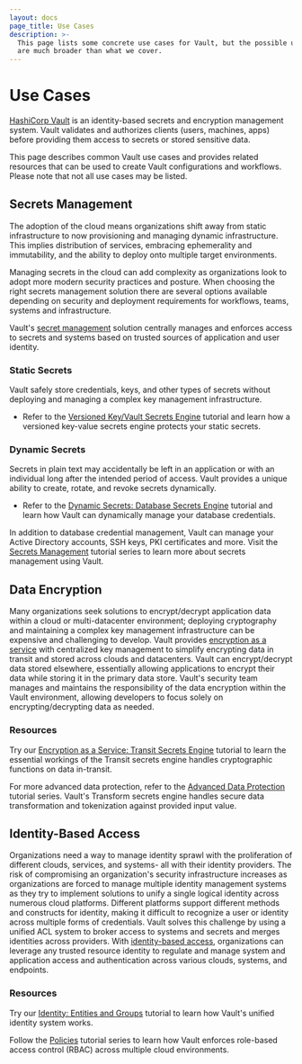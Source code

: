 ```yaml
---
layout: docs
page_title: Use Cases
description: >-
  This page lists some concrete use cases for Vault, but the possible use cases
  are much broader than what we cover.
---
```


# Use Cases

[HashiCorp Vault](/docs/what-is-vault) is an identity-based secrets and encryption management system. Vault validates and authorizes clients (users, machines, apps) before providing them access to secrets or stored sensitive data.

This page describes common Vault use cases and provides related resources that can be used to create Vault configurations and workflows. Please note that not all use cases may be listed.

## Secrets Management

The adoption of the cloud means organizations shift away from static infrastructure to now provisioning and managing dynamic infrastructure. This implies distribution of services, embracing ephemerality and immutability, and the ability to deploy onto multiple target environments.

Managing secrets in the cloud can add complexity as organizations look to adopt more modern
security practices and posture. When choosing the right secrets management solution there are several options available depending on security and deployment requirements for workflows, teams, systems and infrastructure.

Vault's [secret management](/docs/secrets) solution centrally manages and enforces access to secrets and systems based on trusted sources of application and user identity.

### Static Secrets

Vault safely store credentials, keys, and other types of secrets without deploying and managing a complex key management infrastructure.

- Refer to the [Versioned Key/Vault Secrets Engine](https://learn.hashicorp.com/tutorials/vault/versioned-kv?in=vault/secrets-management) tutorial and learn how a versioned key-value secrets engine protects your static secrets.

### Dynamic Secrets

Secrets in plain text may accidentally be left in an application or with an individual long after the intended period of access. Vault provides a unique ability to create, rotate, and revoke secrets dynamically.

- Refer to the [Dynamic Secrets: Database Secrets Engine](https://learn.hashicorp.com/tutorials/vault/database-secrets) tutorial and learn how Vault can dynamically manage your database credentials.

In addition to database credential management, Vault can manage your Active Directory accounts, SSH keys, PKI certificates and more. Visit the [Secrets Management](https://learn.hashicorp.com/collections/vault/secrets-management) tutorial series to learn more about secrets management using Vault.

## Data Encryption

Many organizations seek solutions to encrypt/decrypt application data within a cloud or multi-datacenter environment; deploying cryptography and maintaining a complex key management infrastructure can be expensive and challenging to develop. Vault provides [encryption as a service](/docs/secrets/transit) with centralized key management to simplify encrypting data in transit and stored across clouds and datacenters. Vault can encrypt/decrypt data stored elsewhere, essentially allowing applications to encrypt their data while storing it in the primary data store. Vault's security team manages and maintains the responsibility of the data encryption within the Vault environment, allowing developers to focus solely on encrypting/decrypting data as needed.

### Resources

Try our [Encryption as a Service: Transit Secrets Engine](https://learn.hashicorp.com/collections/vault/encryption-as-a-service) tutorial to learn the essential workings of the Transit secrets engine handles cryptographic functions on data in-transit.

For more advanced data protection, refer to the [Advanced Data Protection](https://learn.hashicorp.com/collections/vault/adp) tutorial series. Vault's Transform secrets engine handles secure data transformation and tokenization against provided input value.


## Identity-Based Access

Organizations need a way to manage identity sprawl with the proliferation of different clouds, services, and systems- all with their identity providers. The risk of compromising an organization's security infrastructure increases as organizations are forced to manage multiple identity management systems as they try to implement solutions to unify a single logical identity across numerous cloud platforms. Different platforms support different methods and constructs for identity, making it difficult to recognize a user or identity across multiple forms of credentials. Vault solves this challenge by using a unified ACL system to broker access to systems and secrets and merges identities across providers. With [identity-based access](/docs/secrets/identity), organizations can leverage any trusted resource identity to regulate and manage system and application access and authentication across various clouds, systems, and endpoints.

### Resources

Try our [Identity: Entities and Groups](https://learn.hashicorp.com/tutorials/vault/identity) tutorial to learn how Vault's unified identity system works.

Follow the [Policies](https://learn.hashicorp.com/collections/vault/policies) tutorial series to learn how Vault enforces role-based access control (RBAC) across multiple cloud environments.
